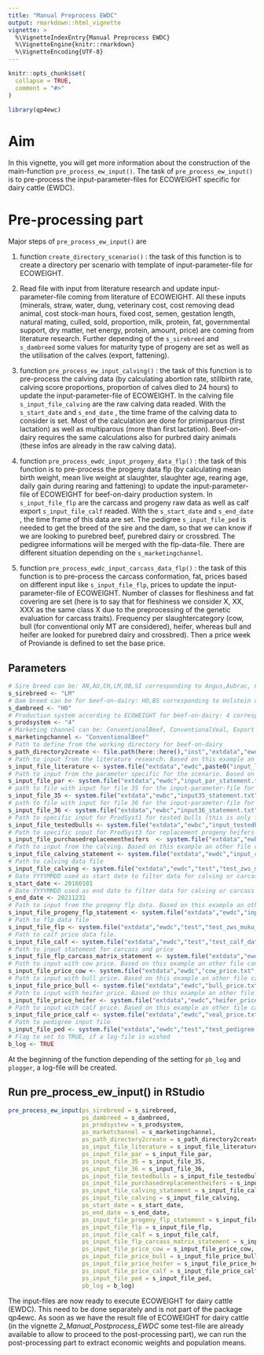 ```yaml
---
title: "Manual Preprocess EWDC"
output: rmarkdown::html_vignette
vignette: >
  %\VignetteIndexEntry{Manual Preprocess EWDC}
  %\VignetteEngine{knitr::rmarkdown}
  %\VignetteEncoding{UTF-8}
---
```


```r
knitr::opts_chunk$set(
  collapse = TRUE,
  comment = "#>"
)
```

```r
library(qp4ewc)
```

# Aim

In this vignette, you will get more information about the construction of the main-function `pre_process_ew_input()`. The task of `pre_process_ew_input()` is to pre-process the input-parameter-files for ECOWEIGHT specific for dairy cattle (EWDC).

# Pre-processing part

Major steps of `pre_process_ew_input()` are 

 1) function `create_directory_scenario()` : the task of this function is to create a directory per scenario with template of input-parameter-file for ECOWEIGHT. 
 
 2) Read file with input from literature research and update input-parameter-file coming from literature of ECOWEIGHT. All these inputs (minerals, straw, water, dung, veterinary cost, cost removing dead animal, cost stock-man hours, fixed cost, semen, gestation length, natural mating, culled, sold, proportion, milk, protein, fat, governmental support, dry matter, net energy, protein, amount, price) are coming from literature research. Further depending of the `s_sirebreed` and `s_dambreed` some values for maturity type of progeny are set as well as the utilisation of the calves (export, fattening). 

 3) function `pre_process_ew_input_calving()` : the task of this function is to pre-process the calving data (by calculating abortion rate, stillbirth rate, calving score proportions, proportion of calves died to 24 hours) to update the input-parameter-file of ECOWEIGHT. In the calving file `s_input_file_calving` are the raw calving data readed. With the `s_start_date` and `s_end_date` , the time frame of the calving data to consider is set. Most of the calculation are done for primiparous (first lactation) as well as multiparous (more than first lactation). Beef-on-dairy requires the same calculations also for purbred dairy animals (these infos are already in the raw calving data).

 4) function `pre_process_ewdc_input_progeny_data_flp()` : the task of this function is to pre-process the progeny data flp (by calculating mean birth weight, mean live weight at slaughter, slaughter age, rearing age, daily gain during rearing and fattening) to update the input-parameter-file of ECOWEIGHT for beef-on-dairy production system. In `s_input_file_flp` are the carcass and progeny raw data as well as calf export `s_input_file_calf` readed. With the `s_start_date` and `s_end_date` , the time frame of this data are set. The pedigree `s_input_file_ped` is needed to get the breed of the sire and the dam, so that we can know if we are looking to purebred beef, purebred dairy or crossbred. The pedigree informations will be merged with the flp-data-file. There are different situation depending on the `s_marketingchannel`.

 
 5) function `pre_process_ewdc_input_carcass_data_flp()` : the task of this function is to pre-process the carcass conformation, fat, prices based on different input like `s_input_file_flp`, prices to update the input-parameter-file of ECOWEIGHT. Number of classes for fleshiness and fat covering are set (here is to say that for fleshiness we consider X, XX, XXX as the same class X due to the preprocessing of the genetic evaluation for carcass traits). Frequency per slaughtercategory (cow, bull (for conventional only MT are considered), heifer, whereas bull and heifer are looked for purebred dairy and crossbred). Then a price week of Proviande is defined to set the base price.

## Parameters 

```r
# Sire breed can be: AN,AU,CH,LM,OB,SI corresponding to Angus,Aubrac, Charolais, Limousin, Original-Braunvieh, Simmental
s_sirebreed <- "LM"
# Dam breed can be for beef-on-dairy: HO,BS corresponding to Holstein or Brown Swiss (+Braunvieh) 
s_dambreed <- "HO"
# Production system according to ECOWEIGHT for beef-on-dairy: 4 corresponding to dairy
s_prodsystem <- "4"
# Marketing channel can be: ConventionalBeef, ConventionalVeal, Export corresponding to intensive fattening system for beef or veal or all crossbred calves being sold as calves to the handler
s_marketingchannel <- "ConventionalBeef"
# Path to define from the working directory for beef-on-dairy
s_path_directory2create <- file.path(here::here(),"inst","extdata","ewdc","test","Preprocess_output")
# Path to input from the literature research. Based on this example an other file can be created with different input-value and input-source.
s_input_file_literature <- system.file("extdata","ewdc",paste0("input_literature_",s_dambreed,"_",s_marketingchannel,".txt"), package = "qp4ewc")
# Path to input from the parameter specific for the scenario. Based on this example an other file can be created with different input-value.
s_input_file_par <- system.file("extdata","ewdc","input_par_statement.txt", package = "qp4ewc")
# path to file with input for file 35 for the input-parameter-file for ECOWEIGHT
s_input_file_35 <- system.file("extdata","ewbc","input35_statement.txt", package = "qp4ewc")
# path to file with input for file 36 for the input-parameter-file for ECOWEIGHT
s_input_file_36 <- system.file("extdata","ewbc","input36_statement.txt", package = "qp4ewc")
# Path to specific input for ProdSyst1 for tested bulls (this is only for beef-on-beef needed)
s_input_file_testedbulls <- system.file("extdata","ewbc","input_testedbulls.txt", package = "qp4ewc")
# Path to specific input for ProdSyst3 for replacement progeny heifers (this is only for beef-on-beef needed)
s_input_file_purchasedreplacementheifers  <- system.file("extdata","ewbc","input_purchasedreplacementheifers.txt", package = "qp4ewc")
# Path to input from the calving. Based on this example an other file can be created with different input-values.
s_input_file_calving_statement <- system.file("extdata","ewdc","input_calving_statement.txt", package = "qp4ewc")
# Path to calving data file
s_input_file_calving <- system.file("extdata","ewdc","test","test_zws_muku_gal.csv", package = "qp4ewc")
# Date YYYYMMDD used as start date to filter data for calving or carcass
s_start_date <- 20160101
# Date YYYYMMDD used as end date to filter data for calving or carcass
s_end_date <- 20211231
# Path to input from the progeny flp data. Based on this example an other file can be created with different input-values.
s_input_file_progeny_flp_statement <- system.file("extdata","ewdc","input_flp_statement.txt", package = "qp4ewc")
# Path to flp data file
s_input_file_flp <- system.file("extdata","ewdc","test","test_zws_muku_flp.csv", package = "qp4ewc")
# Path to calf price data file.
s_input_file_calf <- system.file("extdata","ewdc","test","test_calf_data.csv", package = "qp4ewc")
# Path to input statement for carcass and price
s_input_file_flp_carcass_matrix_statement <- system.file("extdata","ewdc","input_flp_carcass_matrix_statement.txt", package = "qp4ewc")
# Path to input with cow price. Based on this example an other file can be created with different input-values.
s_input_file_price_cow <- system.file("extdata","ewdc","cow_price.txt", package = "qp4ewc")
# Path to input with bull price. Based on this example an other file can be created with different input-values.
s_input_file_price_bull <- system.file("extdata","ewdc","bull_price.txt", package = "qp4ewc")
# Path to input with heifer price. Based on this example an other file can be created with different input-values.
s_input_file_price_heifer <- system.file("extdata","ewdc","heifer_price.txt", package = "qp4ewc")
# Path to input with calf price. Based on this example an other file can be created with different input-values
s_input_file_price_calf <- system.file("extdata","ewdc","veal_price.txt", package = "qp4ewc")
# Path to pedigree input file
s_input_file_ped <- system.file("extdata","ewdc","test","test_pedigree.txt", package = "qp4ewc")
# Flag to set to TRUE, if a log-file is wished
b_log <- TRUE
```

At the beginning of the function depending of the setting for `pb_log` and `plogger`, a log-file will be created.


## Run pre_process_ew_input() in RStudio

```r
pre_process_ew_input(ps_sirebreed = s_sirebreed,
                     ps_dambreed = s_dambreed,
                     ps_prodsystew = s_prodsystem,
                     ps_marketchannel = s_marketingchannel,
                     ps_path_directory2create = s_path_directory2create,
                     ps_input_file_literature = s_input_file_literature,
                     ps_input_file_par = s_input_file_par,
                     ps_input_file_35 = s_input_file_35,
                     ps_input_file_36 = s_input_file_36,
                     ps_input_file_testedbulls = s_input_file_testedbulls,
                     ps_input_file_purchasedreplacementheifers = s_input_file_purchasedreplacementheifers,
                     ps_input_file_calving_statement = s_input_file_calving_statement,
                     ps_input_file_calving = s_input_file_calving,
                     ps_start_date = s_start_date,
                     ps_end_date = s_end_date,
                     ps_input_file_progeny_flp_statement = s_input_file_progeny_flp_statement,
                     ps_input_file_flp = s_input_file_flp,
                     ps_input_file_calf = s_input_file_calf,
                     ps_input_file_flp_carcass_matrix_statement = s_input_file_flp_carcass_matrix_statement,
                     ps_input_file_price_cow = s_input_file_price_cow,
                     ps_input_file_price_bull = s_input_file_price_bull,
                     ps_input_file_price_heifer = s_input_file_price_heifer,
                     ps_input_file_price_calf = s_input_file_price_calf,
                     ps_input_file_ped = s_input_file_ped,
                     pb_log = b_log)
```

The input-files are now ready to execute ECOWEIGHT for dairy cattle (EWDC). This need to be done separately and is not part of the package qp4ewc.
As soon as we have the result file of ECOWEIGHT for dairy cattle (in the vignette *2_Manual_Postprocess_EWDC* some test-file are already available to allow to proceed to the post-processing part), we can run the post-processing part to extract economic weights and population means.


